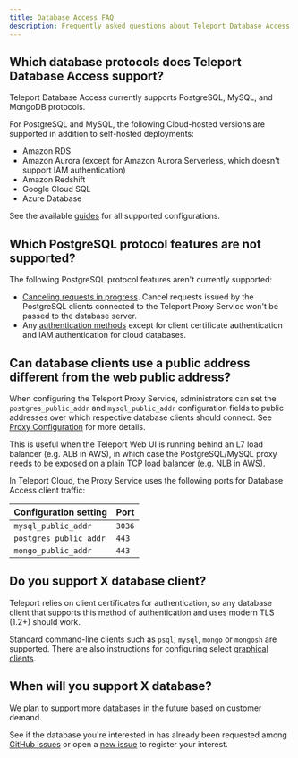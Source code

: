 ```yaml
---
title: Database Access FAQ
description: Frequently asked questions about Teleport Database Access.
---
```


## Which database protocols does Teleport Database Access support?

Teleport Database Access currently supports PostgreSQL, MySQL, and MongoDB
protocols.

For PostgreSQL and MySQL, the following Cloud-hosted versions are supported in addition to self-hosted deployments:

- Amazon RDS
- Amazon Aurora (except for Amazon Aurora Serverless, which doesn't support IAM authentication)
- Amazon Redshift
- Google Cloud SQL
- Azure Database

See the available [guides](./guides.mdx) for all supported configurations.

## Which PostgreSQL protocol features are not supported?

The following PostgreSQL protocol features aren't currently supported:

- [Canceling requests in progress](https://www.postgresql.org/docs/current/protocol-flow.html#id-1.10.5.7.9).
  Cancel requests issued by the PostgreSQL clients connected to the Teleport
  Proxy Service won't be passed to the database server.
- Any [authentication methods](https://www.postgresql.org/docs/current/auth-methods.html)
  except for client certificate authentication and IAM authentication for cloud
  databases.

## Can database clients use a public address different from the web public address?

<Tabs>
<TabItem scope={["oss", "enterprise"]} label="Self-Hosted">

When configuring the Teleport Proxy Service, administrators can set the
`postgres_public_addr` and `mysql_public_addr` configuration fields to public
addresses over which respective database clients should connect. See
[Proxy Configuration](./reference/configuration.mdx#proxy-configuration) for
more details.

This is useful when the Teleport Web UI is running behind an L7 load balancer
(e.g. ALB in AWS), in which case the PostgreSQL/MySQL proxy needs to be exposed
on a plain TCP load balancer (e.g. NLB in AWS).

</TabItem>
<TabItem scope={["cloud"]} label="Teleport Cloud">

In Teleport Cloud, the Proxy Service uses the following ports for
Database Access client traffic:

|Configuration setting|Port|
|---|---|
|`mysql_public_addr`|`3036`|
|`postgres_public_addr`|`443`|
|`mongo_public_addr`|`443`|

</TabItem>
</Tabs>

## Do you support X database client?

Teleport relies on client certificates for authentication, so any database
client that supports this method of authentication and uses modern TLS (1.2+)
should work.

Standard command-line clients such as `psql`, `mysql`, `mongo` or `mongosh` are
supported. There are also instructions for configuring select
[graphical clients](./guides/gui-clients.mdx).

## When will you support X database?

We plan to support more databases in the future based on customer demand.

See if the database you're interested in has already been requested among
[GitHub issues](https://github.com/gravitational/teleport/labels/database-access)
or open a [new issue](https://github.com/gravitational/teleport/issues/new/choose)
to register your interest.
